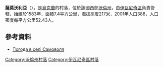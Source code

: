 {{coord|50|34|24|N|24|25|11|E|scale:30000|display=title}}

'''薩莫沃利亞'''（{{lang-uk|Самоволя}}），是[[烏克蘭|烏克蘭]]的村落，位於該國西部[[沃倫州|沃倫州]]，由[[伊瓦尼奇區|伊瓦尼奇區]]負責管轄，始建於1583年，面積7.4平方公里，海拔高度217米，2001年人口388，人口密度每平方公里52.43人。

==參考資料==
* [http://weather.in.ua/ua/volynskaja/23252 Погода в селі Самоволя] {{Wayback|url=http://weather.in.ua/ua/volynskaja/23252 |date=20111219092327 }}

[[Category:沃倫州村落|Category:沃倫州村落]]
[[Category:伊瓦尼奇區村落|Category:伊瓦尼奇區村落]]


{{Volyn-geo-stub}}